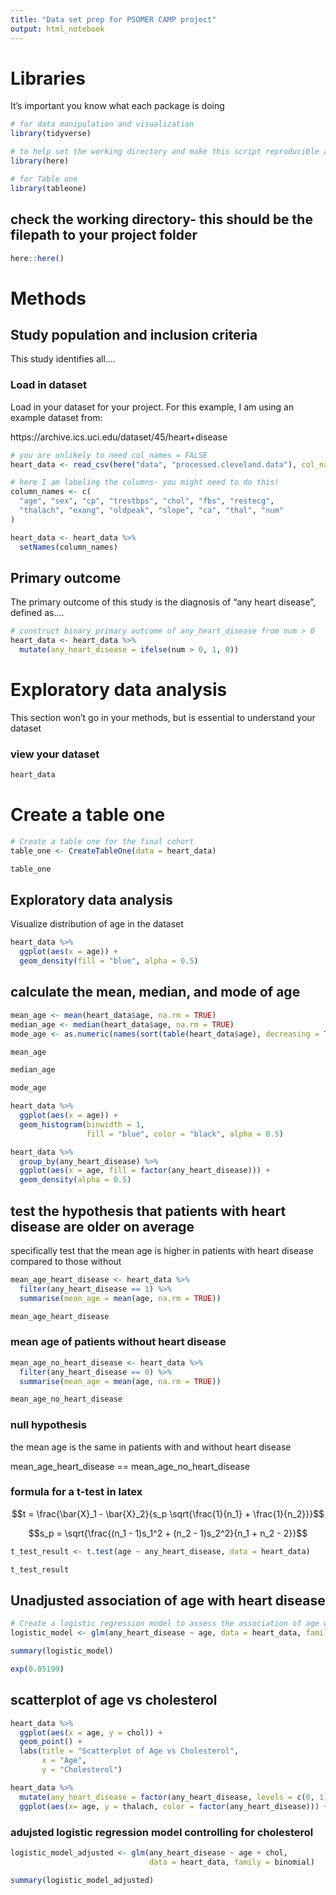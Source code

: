 ```yaml
---
title: "Data set prep for PSOMER CAMP project"
output: html_notebook
---
```


# Libraries

It's important you know what each package is doing
```r
# for data manipulation and visualization
library(tidyverse)

# to help set the working directory and make this script reproducible across different machines
library(here)

# for Table one
library(tableone) 
```

## check the working directory- this should be the filepath to your project folder

```r
here::here()
```

# Methods

## Study population and inclusion criteria

This study identifies all....

### Load in dataset

Load in your dataset for your project. For this example, I am using an example dataset from: 

https://archive.ics.uci.edu/dataset/45/heart+disease

```r
# you are unlikely to need col_names = FALSE
heart_data <- read_csv(here("data", "processed.cleveland.data"), col_names = FALSE)

# here I am labeling the columns- you might need to do this!
column_names <- c(
  "age", "sex", "cp", "trestbps", "chol", "fbs", "restecg",
  "thalach", "exang", "oldpeak", "slope", "ca", "thal", "num"
)

heart_data <- heart_data %>%
  setNames(column_names)
```

## Primary outcome

The primary outcome of this study is the diagnosis of "any heart disease", defined as....
```r
# construct binary primary outcome of any_heart_disease from num > 0
heart_data <- heart_data %>%
  mutate(any_heart_disease = ifelse(num > 0, 1, 0))
```

# Exploratory data analysis

This section won't go in your methods, but is essential to understand your dataset

### view your dataset
```r
heart_data
```

# Create a table one
```r
# Create a table one for the final cohort
table_one <- CreateTableOne(data = heart_data)

table_one
```



## Exploratory data analysis

Visualize distribution of age in the dataset
```r
heart_data %>%
  ggplot(aes(x = age)) +
  geom_density(fill = "blue", alpha = 0.5)
```

## calculate the mean, median, and mode of age

```r
mean_age <- mean(heart_data$age, na.rm = TRUE)
median_age <- median(heart_data$age, na.rm = TRUE)
mode_age <- as.numeric(names(sort(table(heart_data$age), decreasing = TRUE)[1]))
```

```r
mean_age
```
```r
median_age
```

```r
mode_age
```

```r
heart_data %>%
  ggplot(aes(x = age)) +
  geom_histogram(binwidth = 1,
                 fill = "blue", color = "black", alpha = 0.5)
```


```r
heart_data %>%
  group_by(any_heart_disease) %>%
  ggplot(aes(x = age, fill = factor(any_heart_disease))) +
  geom_density(alpha = 0.5)
```


## test the hypothesis that patients with heart disease are older on average

specifically test that the mean age is higher in patients with heart disease compared to those without


```r
mean_age_heart_disease <- heart_data %>%
  filter(any_heart_disease == 1) %>%
  summarise(mean_age = mean(age, na.rm = TRUE))

mean_age_heart_disease
```
### mean age of patients without heart disease
```r
mean_age_no_heart_disease <- heart_data %>%
  filter(any_heart_disease == 0) %>%
  summarise(mean_age = mean(age, na.rm = TRUE))

mean_age_no_heart_disease
```
### null hypothesis

the mean age is the same in patients with and without heart disease

mean_age_heart_disease == mean_age_no_heart_disease

### formula for a t-test in latex

$$t = \frac{\bar{X}_1 - \bar{X}_2}{s_p \sqrt{\frac{1}{n_1} + \frac{1}{n_2}}}$$


$$s_p = \sqrt{\frac{(n_1 - 1)s_1^2 + (n_2 - 1)s_2^2}{n_1 + n_2 - 2}}$$

```r
t_test_result <- t.test(age ~ any_heart_disease, data = heart_data)

t_test_result
```
## Unadjusted association of age with heart disease

```r
# Create a logistic regression model to assess the association of age with heart disease
logistic_model <- glm(any_heart_disease ~ age, data = heart_data, family = binomial)
```

```r
summary(logistic_model)
```
```r
exp(0.05199)
```

## scatterplot of age vs cholesterol
```r
heart_data %>%
  ggplot(aes(x = age, y = chol)) +
  geom_point() +
  labs(title = "Scatterplot of Age vs Cholesterol",
       x = "Age",
       y = "Cholesterol")
```

```r
heart_data %>%
  mutate(any_heart_disease = factor(any_heart_disease, levels = c(0, 1), labels = c("No", "Yes"))) %>%
  ggplot(aes(x= age, y = thalach, color = factor(any_heart_disease))) + geom_point() + labs(x = "age", y = "maximum heart rate", color = "heart disease")
```


### adujsted logistic regression model controlling for cholesterol
```r
logistic_model_adjusted <- glm(any_heart_disease ~ age + chol, 
                               data = heart_data, family = binomial)
```

```r
summary(logistic_model_adjusted)
```








